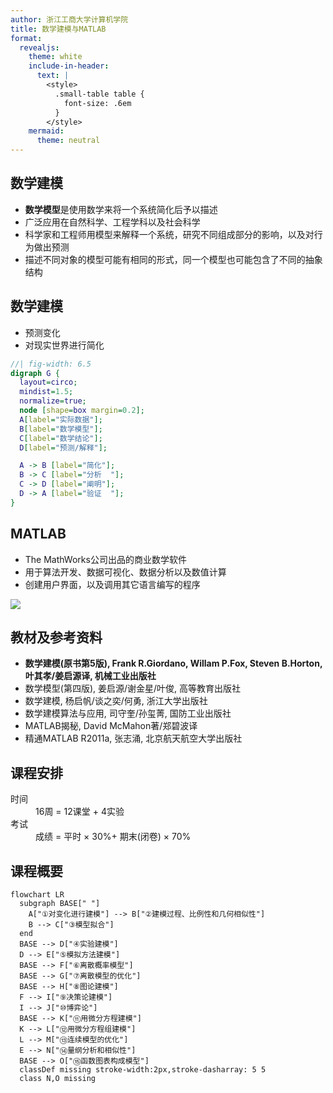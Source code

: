 ```yaml
---
author: 浙江工商大学计算机学院
title: 数学建模与MATLAB
format:
  revealjs:
    theme: white
    include-in-header:
      text: |
        <style>
          .small-table table {
            font-size: .6em
          }
        </style>
    mermaid:
      theme: neutral
---
```


## 数学建模

- **数学模型**是使用数学来将一个系统简化后予以描述
- 广泛应用在自然科学、工程学科以及社会科学
- 科学家和工程师用模型来解释一个系统，研究不同组成部分的影响，以及对行为做出预测
- 描述不同对象的模型可能有相同的形式，同一个模型也可能包含了不同的抽象结构

## 数学建模

- 预测变化
- 对现实世界进行简化

```dot
//| fig-width: 6.5
digraph G {
  layout=circo;
  mindist=1.5;
  normalize=true;
  node [shape=box margin=0.2];
  A[label="实际数据"];
  B[label="数学模型"];
  C[label="数学结论"];
  D[label="预测/解释"];

  A -> B [label="简化"];
  B -> C [label="分析  "];
  C -> D [label="阐明"];
  D -> A [label="验证  "];
}   
```

## MATLAB

- The MathWorks公司出品的商业数学软件
- 用于算法开发、数据可视化、数据分析以及数值计算
- 创建用户界面，以及调用其它语言编写的程序

![](images/matlab.jpg){fig-align="center"}

## 教材及参考资料

- **数学建模(原书第5版), Frank R.Giordano, Willam P.Fox, Steven B.Horton, 叶其孝/姜启源译, 机械工业出版社**
- 数学模型(第四版), 姜启源/谢金星/叶俊, 高等教育出版社
- 数学建模, 杨启帆/谈之奕/何勇, 浙江大学出版社
- 数学建模算法与应用, 司守奎/孙玺菁, 国防工业出版社
- MATLAB揭秘, David McMahon著/郑碧波译
- 精通MATLAB R2011a, 张志涌, 北京航天航空大学出版社

## 课程安排

时间
: 16周 = 12课堂 + 4实验

考试
: 成绩 = 平时 $\times$ 30%+ 期末(闭卷) $\times$ 70%

## 课程概要

```mermaid
flowchart LR
  subgraph BASE[" "]
    A["①对变化进行建模"] --> B["②建模过程、比例性和几何相似性"]
    B --> C["③模型拟合"]
  end
  BASE --> D["④实验建模"]
  D --> E["⑤模拟方法建模"]
  BASE --> F["⑥离散概率模型"]
  BASE --> G["⑦离散模型的优化"]
  BASE --> H["⑧图论建模"]
  F --> I["⑨决策论建模"]
  I --> J["⑩博弈论"]
  BASE --> K["⑪用微分方程建模"]
  K --> L["⑫用微分方程组建模"]
  L --> M["⑬连续模型的优化"]
  E --> N["⑭量纲分析和相似性"]
  BASE --> O["⑮函数图表构成模型"]
  classDef missing stroke-width:2px,stroke-dasharray: 5 5
  class N,O missing
```
